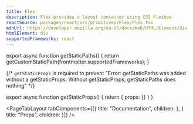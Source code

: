 ```yaml
---
title: Flex
description: Flex provides a layout container using CSS Flexbox.
reactSource: packages/react/src/primitives/Flex/Flex.tsx
mdnUrl: https://developer.mozilla.org/en-US/docs/Web/HTML/Element/div
htmlElement: div
supportedFrameworks: react
---
```



export async function getStaticPaths() {
  return getCustomStaticPath(frontmatter.supportedFrameworks);
}

{/*  `getStaticProps` is required to prevent "Error: getStaticPaths was added without a getStaticProps. Without getStaticProps, getStaticPaths does nothing" */}

export async function getStaticProps() {
  return { props: {} }
}

<PageTabLayout 
  tabComponents={[{
    title: "Documentation", 
    children: <ReactPage />
  },
  {
    title: "Props", 
    children: <PropsTableTab 
                componentName={frontmatter.title} 
                PropsData={data} 
                htmlElement={frontmatter.htmlElement} 
                mdnUrl={frontmatter.mdnUrl}
              />
  }]}
/>
